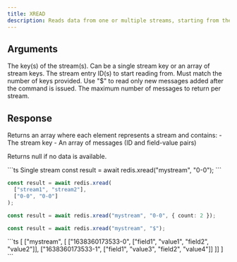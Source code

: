 ```yaml
---
title: XREAD
description: Reads data from one or multiple streams, starting from the specified IDs.
---
```


## Arguments

<ParamField body="key" type="string | string[]" required>
  The key(s) of the stream(s). Can be a single stream key or an array of stream keys.
</ParamField>

<ParamField body="id" type="string | string[]" required>
  The stream entry ID(s) to start reading from. Must match the number of keys provided.
  Use "$" to read only new messages added after the command is issued.
</ParamField>

<ParamField body="options">
  <ParamField body="count" type="number">
    The maximum number of messages to return per stream.
  </ParamField>
</ParamField>

## Response

<ResponseField type="Array<[string, Array<[string, string[]]>]> | null">
  Returns an array where each element represents a stream and contains:
  - The stream key
  - An array of messages (ID and field-value pairs)
  
  Returns null if no data is available.
</ResponseField>

<RequestExample>
```ts Single stream
const result = await redis.xread("mystream", "0-0");
```

```ts Multiple streams
const result = await redis.xread(
  ["stream1", "stream2"], 
  ["0-0", "0-0"]
);
```

```ts With count limit
const result = await redis.xread("mystream", "0-0", { count: 2 });
```

```ts Only new messages
const result = await redis.xread("mystream", "$");
```
</RequestExample>

<ResponseExample>
```ts
[
  ["mystream", [
    ["1638360173533-0", ["field1", "value1", "field2", "value2"]],
    ["1638360173533-1", ["field1", "value3", "field2", "value4"]]
  ]]
]
```
</ResponseExample>